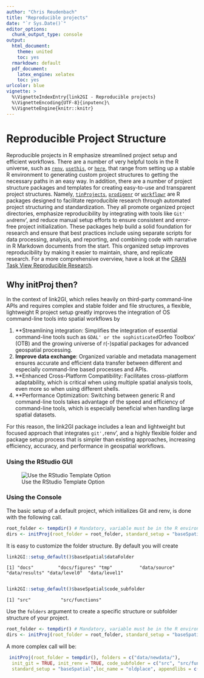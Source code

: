 ```yaml
---
author: "Chris Reudenbach"
title: "Reproducible projects"
date: "`r Sys.Date()`"
editor_options:
  chunk_output_type: console
output:
  html_document: 
    theme: united
    toc: yes
  rmarkdown: default
  pdf_document:
    latex_engine: xelatex
    toc: yes
urlcolor: blue
vignette: >
  %\VignetteIndexEntry{link2GI - Reproducible projects}
  %\VignetteEncoding{UTF-8}{inputenc}\
  %\VignetteEngine{knitr::knitr}
---
```




# Reproducible Project Structure

Reproducible projects in R emphasize streamlined project setup and efficient workflows. There are a number of very helpful tools in the R universe, such as [`renv`](https://cran.r-project.org/package=renv), [`usethis`](https://cran.r-project.org/package=usethis), or [`here`](https://cran.r-project.org/package=here), that range from setting up a stable R environment to generating custom project structures to getting the necessary paths in an easy way. In addition, there are a number of project structure packages and templates for creating easy-to-use and transparent project structures. Namely, [`tinProjects`](https://cran.r-project.org/package=tinyProject), [`prodigenr`](https://cran.r-project.org/package=prodigenr) or [`workflowr`](https://cran.r-project.org/package=workflowr) are R packages designed to facilitate reproducible research through automated project structuring and standardization. They all promote organized project directories, emphasize reproducibility by integrating with tools like `Git' and `renv', and reduce manual setup efforts to ensure consistent and error-free project initialization. These packages help build a solid foundation for research and ensure that best practices include using separate scripts for data processing, analysis, and reporting, and combining code with narrative in R Markdown documents from the start. This organized setup improves reproducibility by making it easier to maintain, share, and replicate research. For a more comprehensive overview, have a look at the [ CRAN Task View Reproducible Research](https://CRAN.R-project.org/view=ReproducibleResearch).

## Why initProj then?
In the context of link2GI, which relies heavily on third-party command-line APIs and requires complex and stable folder and file structures, a flexible, lightweight R project setup greatly improves the integration of OS command-line tools into spatial workflows by
 
1. **Streamlining integration: Simplifies the integration of essential command-line tools such as `GDAL' or the sophisticated `Orfeo Toolbox' (OTB) and the growing universe of r(-)spatial packages for advanced geospatial processing.
2. **Improve data exchange**: Organized variable and metadata management ensures accurate and efficient data transfer between different and especially command-line based processes and APIs.
3. **Enhanced Cross-Platform Compatibility: Facilitates cross-platform adaptability, which is critical when using multiple spatial analysis tools, even more so when using different shells.
4. **Performance Optimization: Switching between generic R and command-line tools takes advantage of the speed and efficiency of command-line tools, which is especially beneficial when handling large spatial datasets.

For this reason, the link2GI package includes a lean and lightweight but focused approach that integrates `git', `renv', and a highly flexible folder and package setup process that is simpler than existing approaches, increasing efficiency, accuracy, and performance in geospatial workflows.

### Using the RStudio GUI

![Use the RStudio Template Option](https://raw.githubusercontent.com/r-spatial/link2GI/master/figures/usegui.gif)

### Using the Console

The basic setup of a default project, which initializes Git and renv, is done with the following call. 

```R
root_folder <- tempdir() # Mandatory, variable must be in the R environment.
dirs <- initProj(root_folder = root_folder, standard_setup = "baseSpatial")

```

It is easy to customize the folder structure. By default you will create 
```R
link2GI::setup_default()$baseSpatial$dataFolder
```
`[1] "docs"         "docs/figures" "tmp"          "data/source"  "data/results" "data/level0"  "data/level1" `

```R

link2GI::setup_default()$baseSpatial$code_subfolder

```

`[1] "src"           "src/functions"`

Use the `folders` argument to create a specific structure or subfolder structure of your project. 

```R
root_folder <- tempdir() # Mandatory, variable must be in the R environment.
dirs <- initProj(root_folder = root_folder, standard_setup = "baseSpatial",folders = c("data/rawdata/provider1/", "docs/quarto/"))
```

A more complex call will be:

```R
 initProj(root_folder = tempdir(), folders = c("data/newdata/"),
  init_git = TRUE, init_renv = TRUE, code_subfolder = c("src", "src/functions","src/deprec"),
  standard_setup = "baseSpatial",loc_name = "oldplace", appendlibs = c("raster"),openproject=TRUE)
```
